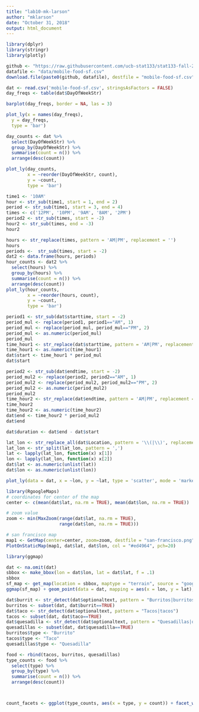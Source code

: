 ```yaml
---
title: "lab10-mk-larson"
author: "mklarson"
date: "October 31, 2018"
output: html_document
---
```





```r
library(dplyr)
library(stringr)
library(plotly)

```
```r
github <- "https://raw.githubusercontent.com/ucb-stat133/stat133-fall-2018/master/"
datafile <- "data/mobile-food-sf.csv"
download.file(paste0(github, datafile), destfile = "mobile-food-sf.csv")
```

```r
dat <- read.csv('mobile-food-sf.csv', stringsAsFactors = FALSE)
day_freqs <- table(dat$DayOfWeekStr)

barplot(day_freqs, border = NA, las = 3)
```

```r
plot_ly(x = names(day_freqs), 
  y = day_freqs,
  type = 'bar')
```

```r
day_counts <- dat %>% 
  select(DayOfWeekStr) %>%
  group_by(DayOfWeekStr) %>%
  summarise(count = n()) %>%
  arrange(desc(count))

plot_ly(day_counts, 
        x = ~reorder(DayOfWeekStr, count), 
        y = ~count,
        type = 'bar')
```

```r
time1 <- '10AM'
hour <- str_sub(time1, start = 1, end = 2)
period <- str_sub(time1, start = 3, end = 4)
times <- c('12PM', '10PM', '9AM', '8AM', '2PM')
period2 <- str_sub(times, start = -2)
hour2 <- str_sub(times, end = -3)
hour2

```

```r
hours <- str_replace(times, pattern = 'AM|PM', replacement = '')
hours
periods <-  str_sub(times, start = -2)
dat2 <- data.frame(hours, periods)
hour_counts <- dat2 %>%
  select(hours) %>%
  group_by(hours) %>%
  summarise(count = n()) %>%
  arrange(desc(count))
plot_ly(hour_counts, 
        x = ~reorder(hours, count), 
        y = ~count,
        type = 'bar')

```

```r
period1 <- str_sub(dat$starttime, start = -2)
period_mul <- replace(period1, period1=="AM", 1)
period_mul <- replace(period_mul, period_mul=="PM", 2)
period_mul <- as.numeric(period_mul)
period_mul
time_hour1 <- str_replace(dat$starttime, pattern = 'AM|PM', replacement = '')
time_hour1 <- as.numeric(time_hour1)
dat$start <- time_hour1 * period_mul
dat$start
```

```r
period2 <- str_sub(dat$endtime, start = -2)
period_mul2 <- replace(period2, period2=="AM", 1)
period_mul2 <- replace(period_mul2, period_mul2=="PM", 2)
period_mul2 <- as.numeric(period_mul2)
period_mul2
time_hour2 <- str_replace(dat$endtime, pattern = 'AM|PM', replacement = '')
time_hour2
time_hour2 <- as.numeric(time_hour2)
dat$end <- time_hour2 * period_mul2
dat$end

```

```r
dat$duration <- dat$end - dat$start

```

```r
lat_lon <- str_replace_all(dat$Location, pattern = '\\(|\\)', replacement = '')
lat_lon <- str_split(lat_lon, pattern = ',')
lat <- lapply(lat_lon, function(x) x[1])
lon <- lapply(lat_lon, function(x) x[2])
dat$lat <- as.numeric(unlist(lat))
dat$lon <- as.numeric(unlist(lon))
```

```r
plot_ly(data = dat, x = ~lon, y = ~lat, type = 'scatter', mode = 'markers')
```

```r
library(RgoogleMaps)
# coordinates for center of the map
center <- c(mean(dat$lat, na.rm = TRUE), mean(dat$lon, na.rm = TRUE))

# zoom value
zoom <- min(MaxZoom(range(dat$lat, na.rm = TRUE), 
                    range(dat$lon, na.rm = TRUE)))

# san francisco map
map1 <- GetMap(center=center, zoom=zoom, destfile = "san-francisco.png")
PlotOnStaticMap(map1, dat$lat, dat$lon, col = "#ed4964", pch=20)
```

```r
library(ggmap)
```

```r
dat <- na.omit(dat)
sbbox <- make_bbox(lon = dat$lon, lat = dat$lat, f = .1)
sbbox
sf_map <- get_map(location = sbbox, maptype = "terrain", source = "google")
ggmap(sf_map) + geom_point(data = dat, mapping = aes(x = lon, y = lat), color = "red", alpha = 0.2, size = 1)
```

```r
dat$burrit <- str_detect(dat$optionaltext, pattern = "Burritos|burritos")
burritos <- subset(dat, dat$burrit==TRUE)
dat$taco <- str_detect(dat$optionaltext, pattern = "Tacos|tacos")
tacos <- subset(dat, dat$taco==TRUE)
dat$quesadilla <- str_detect(dat$optionaltext, pattern = "Quesadillas|quesadillas")
quesadillas <- subset(dat, dat$quesadilla==TRUE)
burritos$type <- "Burrito"
tacos$type <- "Taco"
quesadillas$type <- "Quesadilla"

```

```r
food <- rbind(tacos, burritos, quesadillas) 
type_counts <- food %>% 
  select(type) %>%
  group_by(type) %>%
  summarise(count = n()) %>%
  arrange(desc(count))



count_facets <- ggplot(type_counts, aes(x = type, y = count)) + facet_wrap(~type)
```

